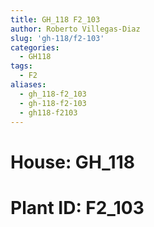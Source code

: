 ```yaml
---
title: GH_118 F2_103
author: Roberto Villegas-Diaz
slug: 'gh-118/f2-103'
categories:
  - GH118
tags:
  - F2
aliases:
  - gh_118-f2_103
  - gh-118-f2-103
  - gh118-f2103
---
```


# **House**: GH_118
# **Plant ID**: F2_103
